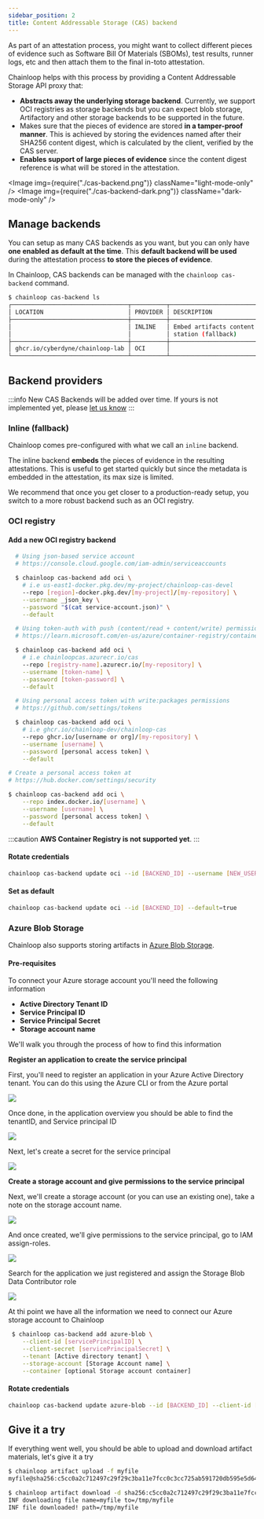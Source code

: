 ```yaml
---
sidebar_position: 2
title: Content Addressable Storage (CAS) backend
---
```



As part of an attestation process, you might want to collect different pieces of evidence such as Software Bill Of Materials (SBOMs), test results, runner logs, etc and then attach them to the final in-toto attestation.

Chainloop helps with this process by providing a Content Addressable Storage API proxy that:

- **Abstracts away the underlying storage backend**. Currently, we support OCI registries as storage backends but you can expect blob storage, Artifactory and other storage backends to be supported in the future.
- Makes sure that the pieces of evidence are stored **in a tamper-proof manner**. This is achieved by storing the evidences named after their SHA256 content digest, which is calculated by the client, verified by the CAS server.
- **Enables support of large pieces of evidence** since the content digest reference is what will be stored in the attestation.

<Image img={require("./cas-backend.png")} className="light-mode-only" />
<Image img={require("./cas-backend-dark.png")} className="dark-mode-only" />

## Manage backends

You can setup as many CAS backends as you want, but you can only have **one enabled as default at the time**. This **default backend will be used** during the attestation process **to store the pieces of evidence**.

In Chainloop, CAS backends can be managed with the `chainloop cas-backend` command.

```bash
$ chainloop cas-backend ls
┌─────────────────────────────────┬──────────┬─────────────────────────────────────┬───────────────┬─────────┐
│ LOCATION                        │ PROVIDER │ DESCRIPTION                         │ LIMITS        │ DEFAULT │
├─────────────────────────────────┼──────────┼─────────────────────────────────────┼───────────────┼─────────┤
│                                 │ INLINE   │ Embed artifacts content in the atte │ MaxSize: 500K │ false   │
│                                 │          │ station (fallback)                  │               │         │
├─────────────────────────────────┼──────────┼─────────────────────────────────────┼───────────────┼─────────┤
│ ghcr.io/cyberdyne/chainloop-lab │ OCI      │                                     │ MaxSize: 100M │ true    │
└─────────────────────────────────┴──────────┴─────────────────────────────────────┴───────────────┴─────────┘
```

## Backend providers

:::info
New CAS Backends will be added over time. If yours is not implemented yet, please [let us know](https://chainloop.dev/contact)
:::

### Inline (fallback)

Chainloop comes pre-configured with what we call an `inline` backend.

The inline backend **embeds** the pieces of evidence in the resulting attestations. This is useful to get started quickly but since the metadata is embedded in the attestation, its max size is limited.

We recommend that once you get closer to a production-ready setup, you switch to a more robust backend such as an OCI registry.

### OCI registry

#### Add a new OCI registry backend

<Tabs>
  <TabItem value="gar" label="Google Artifact Registry" default>

```bash
  # Using json-based service account
  # https://console.cloud.google.com/iam-admin/serviceaccounts

  $ chainloop cas-backend add oci \
    # i.e us-east1-docker.pkg.dev/my-project/chainloop-cas-devel
    --repo [region]-docker.pkg.dev/[my-project]/[my-repository] \
    --username _json_key \
    --password "$(cat service-account.json)" \
    --default
```

  </TabItem>

  <TabItem value="acr" label="Azure Container Registry">

```bash
  # Using token-auth with push (content/read + content/write) permissions
  # https://learn.microsoft.com/en-us/azure/container-registry/container-registry-repository-scoped-permissions

  $ chainloop cas-backend add oci \
    # i.e chainloopcas.azurecr.io/cas
    --repo [registry-name].azurecr.io/[my-repository] \
    --username [token-name] \
    --password [token-password] \
    --default
```

  </TabItem>

  <TabItem value="github" label="GitHub packages" default>

```bash
  # Using personal access token with write:packages permissions
  # https://github.com/settings/tokens

  $ chainloop cas-backend add oci \
    # i.e ghcr.io/chainloop-dev/chainloop-cas
    --repo ghcr.io/[username or org]/[my-repository] \
    --username [username] \
    --password [personal access token] \
    --default
```

  </TabItem>
  <TabItem value="dockerhub" label="DockerHub" default>

```bash
# Create a personal access token at
# https://hub.docker.com/settings/security

$ chainloop cas-backend add oci \
    --repo index.docker.io/[username] \
    --username [username] \
    --password [personal access token] \
    --default
```

  </TabItem>
  <TabItem value="ecr" label="AWS Container Registry" default>

:::caution
**AWS Container Registry is not supported yet**.
:::

  </TabItem>
</Tabs>

#### Rotate credentials

```bash
chainloop cas-backend update oci --id [BACKEND_ID] --username [NEW_USERNAME] --password [NEW_PASSWORD]
```

#### Set as default

```bash
chainloop cas-backend update oci --id [BACKEND_ID] --default=true
```

### Azure Blob Storage

Chainloop also supports storing artifacts in [Azure Blob Storage](https://azure.microsoft.com/en-us/products/storage/blobs).

#### Pre-requisites

To connect your Azure storage account you'll need the following information

- **Active Directory Tenant ID**
- **Service Principal ID**
- **Service Principal Secret**
- **Storage account name**

We'll walk you through the process of how to find this information

**Register an application to create the service principal**

First, you'll need to register an application in your Azure Active Directory tenant. You can do this using the Azure CLI or from the Azure portal

![](./azure-1.png)

Once done, in the application overview you should be able to find the tenantID, and Service principal ID

![](./azure-3.png)

Next, let's create a secret for the service principal

![](./azure-2.png)

**Create a storage account and give permissions to the service principal**

Next, we'll create a storage account (or you can use an existing one), take a note on the storage account name.

![](./azure-4.png)

And once created, we'll give permissions to the service principal, go to IAM assign-roles.

![](./azure-5.png)

Search for the application we just registered and assign the Storage Blob Data Contributor role

![](./azure-6.png)

At thi point we have all the information we need to connect our Azure storage account to Chainloop

```bash
 $ chainloop cas-backend add azure-blob \
    --client-id [servicePrincipalID] \
    --client-secret [servicePrincipalSecret] \
    --tenant [Active directory tenant] \
    --storage-account [Storage Account name] \
    --container [optional Storage account container]
```

#### Rotate credentials

```bash
chainloop cas-backend update azure-blob --id [BACKEND_ID] --client-id [new-clientID] --client-secret [new secret] --tenant [updated tenant]
```

## Give it a try

If everything went well, you should be able to upload and download artifact materials, let's give it a try

```bash title="Upload a file to your OCI repository"
$ chainloop artifact upload -f myfile
myfile@sha256:c5cc0a2c712497c29f29c3ba11e7fcc0c3cc725ab591720db595e5d6469f3f37 ... done! [1.03KB in 0s; 5.48KB/s]
```

```bash title="Download by content digest (sha256)"
$ chainloop artifact download -d sha256:c5cc0a2c712497c29f29c3ba11e7fcc0c3cc725ab591720db595e5d6469f3f37
INF downloading file name=myfile to=/tmp/myfile
INF file downloaded! path=/tmp/myfile
```
